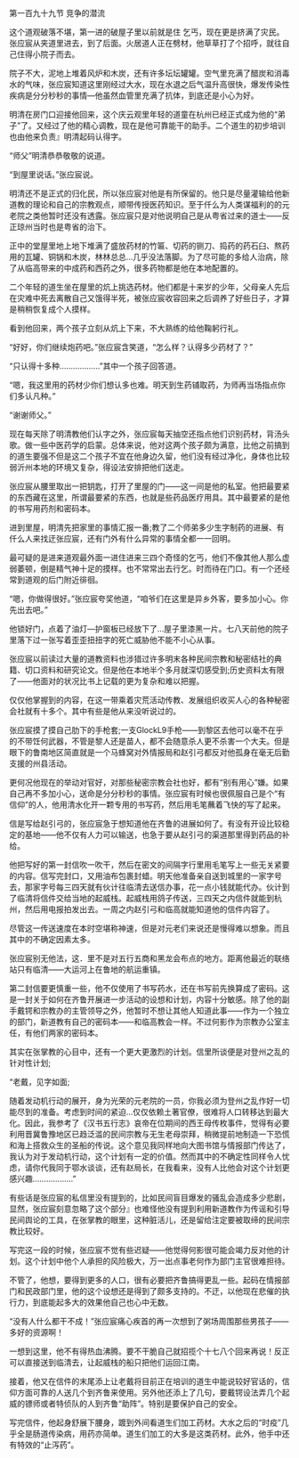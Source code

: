 

第一百九十九节 竞争的潜流

这个道观破落不堪，第一进的破屋子里以前就是住 乞丐，现在更是挤满了灾民。张应宸从夹道里进去，到了后面。火居道人正在劈材，他草草打了个招呼，就往自己住得小院子而去。

院子不大，泥地上堆着风炉和木炭，还有许多坛坛罐罐。空气里充满了醋炭和消毒水的气味，张应宸知道这里刚经过大水，现在水退之后气温升高很快，爆发传染性疾病是分分秒秒的事情—他虽然血管里充满了抗体，到底还是小心为好。

明清在房门口迎接他回来，这个庆云观里年轻的道童在杭州已经正式成为他的“弟子”了。又经过了他的精心调教，现在是他可靠能干的助手。二个道生的初步培训也由他来负责』明清起码认得字。

“师父”明清恭恭敬敬的说道。

“到屋里说话。”张应宸说。

明清还不是正式的归化民，所以张应宸对他是有所保留的。他只是尽量灌输给他新道教的理论和自己的宗教观点，顺带传授医药知识。至于仟么为人类谋福利的的元老院之类他暂时还没有透露。张应宸只是对他说明自己是从粤省过来的道士——反正琼州当时也是粤省的治下。

正中的堂屋里地上地下堆满了盛放药材的竹匾、切药的铡刀、捣药的药石臼、熬药用的瓦罐、铜锅和木炭，林林总总…几乎没法落脚。为了尽可能的多给人治病，除了从临高带来的中成药和西药之外，很多药物都是他在本地配置的。

二个年轻的道生坐在屋里的炕上挑选药材。他们都是十来岁的少年，父母亲人先后在灾难中死去离散自己又饿得半死，被张应宸收容回来之后调养了好些日子，才算是稍稍恢复成个人摸样。

看到他回来，两个孩子立刻从炕上下来，不大熟练的给他鞠躬行礼。

“好好，你们继续炮药吧。”张应宸含笑道，“怎么样？认得多少药材了？”

“只认得十多种………………”其中一个孩子回答道。

“嗯，我这里用的药材少你们想认多也难。明天到生药铺取药，为师再当场指点你们多认凡种。”

“谢谢师父。”

现在每天除了明清教他们认字之外，张应宸每天抽空还指点他们识别药材，背汤头歌。做一些中医药学的启蒙。总体来说，他对这两个孩子颇为满意，比他之前搞到的道生要强不但是这二个孩子不宜在他身边久留，他们没有经过净化，身体也比较弱沂州本地的环境又复杂，得设法安排把他们送走。

张应宸从腰里取出一把钥匙，打开了里屋的门——这一间是他的私室。他把最要紧的东西藏在这里，所谓最要紧的东西，也就是些药品医疗用具。其中最要紧的是他的书写用药剂和密码本。

进到里屋，明清先把家里的事情汇报一番;教了二个师弟多少生字制药的进展、有仟么人来找迂张应宸，还有门外有什么异常的事情全都一一回明。

最可疑的是进来道观最外面一进住进来三四个奇怪的乞丐，他们不像其他人那么虚弱萎顿，倒是精气神十足的摸样。也不常常出去行乞。时而待在门口。有一个还经常到道观的后门附近徘徊。

“嗯，你做得很好。”张应宸夸奖他道，“咱爷们在这里是异乡外客，要多加小心。你先出去吧。”

他锁好门，点着了油灯—护窗板已经放下了…屋子里漆黑一片。七八天前他的院子里落下过一张写着歪歪扭扭字的死亡威胁他不能不小心从事。

张应宸以前读过大量的道教资料也涉猎过许多明末各种民间宗教和秘密结社的典籍、切口资料和研究论文。但是他在本地半个多月就深切感受到;历史资料太有限了——他面对的状况比书上记载的更为复杂和难以把握。

仅仅他掌握到的内容，在这一带乘着灾荒活动传教、发展组织收买人心的各种秘密会社就有十多个。其中有些是他从来没听说过的。

张应宸摸了摸自己肋下的手枪套;一支GlockL9手枪——到黎区去他可以毫不在乎的不带饪何武器，不管是黎人还是苗人，都不会随意杀人更不杀害一个大夫。但是眼下的鲁南地区简直就是一个马蜂窝对外情报局和赵引弓都反对他孤身在毫无后勤支援的州县活动。

更何况他现在的举动对官好，对那些秘密宗教会社也好，都有“别有用心”嫌。如果自己再不多加小心，送命是分分秒秒的事情。张应宸有时候也很佩服自己是个“有信仰”的人，他用清水化开一颗专用的书写药，然后用毛笔蘸着飞快的写了起来。

信是写给赵引弓的，张应宸急于想知道他在齐鲁的进展如何了。有没有开设比较稳定的基地——他不仅有人力可以输送，也急于要从赵引弓的渠道那里得到药品的补给。

他把写好的第一封信吹一吹干，然后在密文的间隔字行里用毛笔写上一些无关紧要的内容。信写完封口，又用油布包裹封蜡。明天他准备亲自送到城里的一家字号去，那家字号每三四天就有伙计往临清去送信办事，花一点小钱就能代办。伙计到了临清将信件交给当地的起威栈。起威栈用鸽子传送，三四天之内信件就能到杭州，然后用电报拍发出去。一周之内赵引弓和临高就能知道他的信件内容了。

尽管这一传送速度在本时空堪称神速，但是对元老们来说还是慢得难以想象。而且其中的不确定因素太多。

张应宸别无他法，这．里不是对五行五商和黑龙会布点的地方。距离他最近的联络站只有临清——大运河上在鲁地的航运重镇。

第二封信要更慎重一些，他不仅使用了书写药水，还在书写前先换算成了密码。这是一封关于如何在齐鲁开展进一步活动的设想和计划，内容十分敏感。除了他的副手戴锷和宗教办的主管领导之外，他暂时不想让其他人知道此事——作为一个独立的部门，新道教有自己的密码本——和临高教会一样。不过何影作为宗教办公室主任，有他们两家的密码本。

其实在张掌教的心目中，还有一个更大更激烈的计划。信里所谈便是对登州之乱的针对性计划;

“老戴，见字如面;

随着发动机行动的展开，身为光荣的元老院的一员，你我必须为登州之乱作好一切能尽到的准备。考虑到时间的紧迫…仅仅依赖土著官僚，很难将人口转移达到最大化。因此，我参考了《汉书五行志》哀帝在位期间的西王母传枚事件，觉得有必要利用晋冀鲁豫地区已趋泛滥的民间宗教与无生老母崇拜，稍微提前地制造一下恐慌和海上搭救众生的圣船的传说。这个意见我同样地向大图书馆与情报部门传达了，我认为对于发动机行动，这个计划有一定的价值。然而其中的不确定性同样令人忧虑，请你代我同于鄂水谈谈，还有赵局长，在我看来，没有人比他会对这个计划更感兴趣………………”

有些话是张应宸的私信里没有提到的，比如民间盲目爆发的骚乱会造成多少悲剧，显然，张应宸刻意忽略了这个部分』也难怪他没有提到利用新道教作为传谣和引导民间舆论的工具，在张掌教的眼里，这种脏活儿，还是留给注定要被取缔的民间宗教比较好。

写完这一段的时候，张应宸不觉有些迟疑——他觉得何影很可能会竭力反对他的计划。这个计划中他个人承担的风险极大，万一出点事老何作为部门主官很难担待。

不管了，他想，要得到更多的人口，很有必要把齐鲁搞得更乱一些。起码在情报部门和民政部门里，他的这个设想还是得到了颇多支持的。不迂，以他现在悲催的执行力，到底能起多大的效果他自己也心中无数。

“没有人什么都干不成！”张应宸痛心疾首的再一次想到了粥场周围那些男孩子——多好的资源啊！

一想到这里，他不有得热血沸腾。要不干脆自己就招揽个十七八个回来再说！反正可以直接送到临清去，让起威栈的船只把他们运回江南。

接着，他又在信件的末尾添上让老戴将目前正在培训的道生中能说较好官话的，信仰方面可靠的人送几个到齐鲁来使用。另外他还添上了几句，要戴锷设法弄几个起威的镖师或者特侦队的人到齐鲁“助阵”。特别是要保护自己的安全。

写完信件，他起身舒展下腰身，踱到外间看道生们加工药材。大水之后的“时疫”几乎全是肠道传染病，用药亦简单。道生们加工的大多是这类药材。此外，他手中还有特效的“止泻药”。

